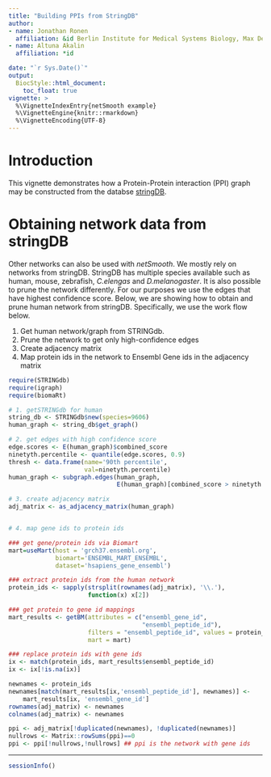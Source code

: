 ```yaml
---
title: "Building PPIs from StringDB"
author:
- name: Jonathan Ronen
  affiliation: &id Berlin Institute for Medical Systems Biology, Max Delbrück Center
- name: Altuna Akalin
  affiliation: *id

date: "`r Sys.Date()`"
output:
  BiocStyle::html_document:
    toc_float: true
vignette: >
  %\VignetteIndexEntry{netSmooth example}
  %\VignetteEngine{knitr::rmarkdown}
  %\VignetteEncoding{UTF-8}
---
```


# Introduction
This vignette demonstrates how a Protein-Protein interaction (PPI) graph may be
constructed from the databse [stringDB][stringdb].

# Obtaining network data from stringDB
Other networks can also be used with _netSmooth_. We mostly rely on networks
from stringDB. StringDB has multiple species available such as human, mouse,
zebrafish, _C.elengas_ and _D.melanogaster_. It is also possible to prune the
network differently. For our purposes we use the edges that have highest
confidence score. Below, we are showing how to obtain and prune human network
from stringDB. Specifically, we use the work flow below.

1. Get human network/graph from STRINGdb.
2. Prune the network to get only high-confidence edges
3. Create adjacency matrix
4. Map protein ids in the network to Ensembl Gene ids in the adjacency matrix

```r
require(STRINGdb)
require(igraph)
require(biomaRt)

# 1. getSTRINGdb for human
string_db <- STRINGdb$new(species=9606)
human_graph <- string_db$get_graph()

# 2. get edges with high confidence score
edge.scores <- E(human_graph)$combined_score
ninetyth.percentile <- quantile(edge.scores, 0.9)
thresh <- data.frame(name='90th percentile',
                     val=ninetyth.percentile)
human_graph <- subgraph.edges(human_graph,
                              E(human_graph)[combined_score > ninetyth.percentile])

# 3. create adjacency matrix
adj_matrix <- as_adjacency_matrix(human_graph)


# 4. map gene ids to protein ids

### get gene/protein ids via Biomart
mart=useMart(host = 'grch37.ensembl.org',
             biomart='ENSEMBL_MART_ENSEMBL',
             dataset='hsapiens_gene_ensembl')

### extract protein ids from the human network
protein_ids <- sapply(strsplit(rownames(adj_matrix), '\\.'),
                      function(x) x[2])

### get protein to gene id mappings
mart_results <- getBM(attributes = c("ensembl_gene_id",
                                     "ensembl_peptide_id"),
                      filters = "ensembl_peptide_id", values = protein_ids,
                      mart = mart)

### replace protein ids with gene ids
ix <- match(protein_ids, mart_results$ensembl_peptide_id)
ix <- ix[!is.na(ix)]

newnames <- protein_ids
newnames[match(mart_results[ix,'ensembl_peptide_id'], newnames)] <-
    mart_results[ix, 'ensembl_gene_id']
rownames(adj_matrix) <- newnames
colnames(adj_matrix) <- newnames

ppi <- adj_matrix[!duplicated(newnames), !duplicated(newnames)]
nullrows <- Matrix::rowSums(ppi)==0
ppi <- ppi[!nullrows,!nullrows] ## ppi is the network with gene ids
```


-------


```r
sessionInfo()
```

[stringdb]: https://string-db.org "string-db.org"
